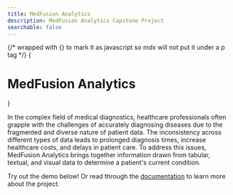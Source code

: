 ```yaml
---
title: MedFusion Analytics
description: MedFusion Analytics Capstone Project
searchable: false
---
```



{/* wrapped with {} to mark it as javascript so mdx will not put it under a p tag */}
{<h1 className="text-center font-extrabold md:text-5xl mt-8 mb-8 text-balance">MedFusion Analytics</h1>}

In the complex field of medical diagnostics, healthcare professionals often grapple with the challenges of accurately diagnosing diseases due to the fragmented and diverse nature of patient data.
The inconsistency across different types of data leads to prolonged diagnosis times, increase healthcare costs, and delays in patient care.
To address this issues, MedFusion Analytics brings together information drawn from tabular, textual, and visual data to determine a patient's current condition.

Try out the demo below! Or read through the [documentation](/docs) to learn more about the project.

<br />
<br />

<Demo />
